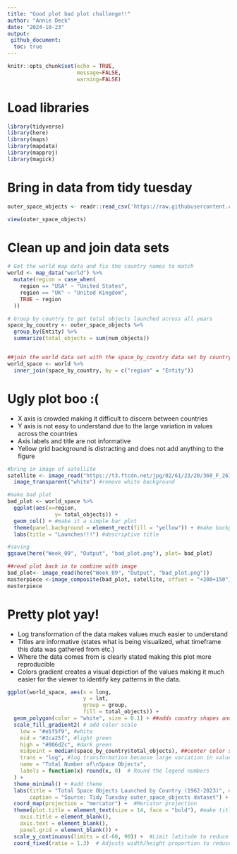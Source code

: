 ```yaml
---
title: "Good plot bad plot challenge!!"
author: "Annie Deck"
date: "2024-10-23"
output:  
 github_document:
  toc: true
---
```


```r
knitr::opts_chunk$set(echo = TRUE,
                      message=FALSE,
                      warning=FALSE)
```

# Load libraries
```r
library(tidyverse)
library(here)
library(maps)
library(mapdata)
library(mapproj)
library(magick)
```


# Bring in data from tidy tuesday
```r
outer_space_objects <- readr::read_csv('https://raw.githubusercontent.com/rfordatascience/tidytuesday/master/data/2024/2024-04-23/outer_space_objects.csv')

view(outer_space_objects)

```

# Clean up and join data sets
```r
# Get the world map data and fix the country names to match 
world <- map_data("world") %>%
  mutate(region = case_when(
    region == "USA" ~ "United States",
    region == "UK" ~ "United Kingdom",
    TRUE ~ region
  ))

# Group by country to get total objects launched across all years
space_by_country <- outer_space_objects %>%
  group_by(Entity) %>%
  summarize(total_objects = sum(num_objects))


##join the world data set with the space_by_country data set by country
world_space <- world %>%
  inner_join(space_by_country, by = c("region" = "Entity"))

```
# Ugly plot boo :(
* X axis is crowded making it difficult to discern between countries
* Y axis is not easy to understand due to the large variation in values across the countries
* Axis labels and title are not informative 
* Yellow grid background is distracting and does not add anything to the figure
```r
#bring in image of satellite
satellite <- image_read("https://t3.ftcdn.net/jpg/02/61/23/20/360_F_261232019_Aowz0vDUTDrqbj2NbBalcIB9I9sK3GL4.jpg")%>%
  image_transparent("white") #remove white background

#make bad plot
bad_plot <- world_space %>%
  ggplot(aes(x=region, 
               y= total_objects)) +
  geom_col() + #make it a simple bar plot
  theme(panel.background = element_rect(fill = "yellow")) + #make background a pretty yellow
  labs(title = "Launches!!!") #descriptive title

#saving 
ggsave(here("Week_09", "Output", "bad_plot.png"), plot= bad_plot)

##read plot back in to combine with image
bad_plot<- image_read(here("Week_09", "Output", "bad_plot.png"))
masterpiece <-image_composite(bad_plot, satellite, offset = "+200+150") 
masterpiece
```


# Pretty plot yay!
* Log transformation of the data makes values much easier to understand
* Titles are informative (states what is being visualized, what timeframe this data was gathered from etc.)
* Where the data comes from is clearly stated making this plot more reproducible 
* Colors gradient creates a visual depiction of the values making it much easier for the viewer to identify key patterns in the data. 
```r
ggplot(world_space, aes(x = long, 
                        y = lat, 
                        group = group, 
                        fill = total_objects)) +
  geom_polygon(color = "white", size = 0.1) + ##adds country shapes and puts thin white line between them 
  scale_fill_gradient2( # add color scale 
    low = "#e5f5f9", #white
    mid = "#2ca25f", #light green
    high = "#006d2c", #dark green
    midpoint = median(space_by_country$total_objects), ##center color scale at median value
    trans = "log", #log transformation because large variation in values
    name = "Total Number of\nSpace Objects",
    labels = function(x) round(x, 0)  # Round the legend numbers
  ) +
  theme_minimal() + #add theme
  labs(title = "Total Space Objects Launched by Country (1962-2023)", #title
       caption = "Source: Tidy Tuesday outer_space_objects dataset") + #caption
  coord_map(projection = "mercator") +  #Mercator projection
  theme(plot.title = element_text(size = 14, face = "bold"), #make title look nice
    axis.title = element_blank(),
    axis.text = element_blank(),
    panel.grid = element_blank()) +
  scale_y_continuous(limits = c(-60, 90)) +  #Limit latitude to reduce polar distortion
  coord_fixed(ratio = 1.3)  # Adjusts width/height proportion to reduce distortion 
```

